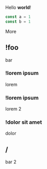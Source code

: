 
<Hike>

Hello **world**!

```js
const a = 1
const b = 1
```

More

## !foo

bar

### !lorem ipsum

lorem

### !lorem ipsum

lorem 2

### !dolor sit amet

dolor

## /

bar 2

</Hike>
